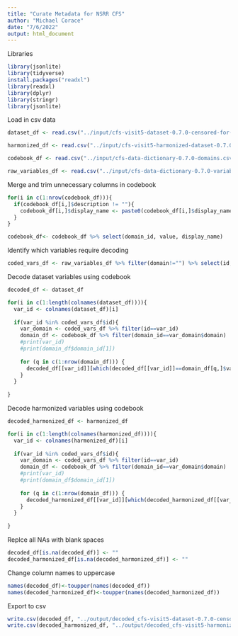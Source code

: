 ```yaml
---
title: "Curate Metadata for NSRR CFS"
author: "Michael Corace"
date: "7/6/2022"
output: html_document
---
```


Libraries
```r
library(jsonlite)
library(tidyverse)
install.packages("readxl")
library(readxl)
library(dplyr)
library(stringr)
library(jsonlite)
```


Load in csv data
```r
dataset_df <- read.csv("../input/cfs-visit5-dataset-0.7.0-censored-for-bdc.csv")

harmonized_df <- read.csv("../input/cfs-visit5-harmonized-dataset-0.7.0-censored-for-bdc.csv")

codebook_df <- read.csv("../input/cfs-data-dictionary-0.7.0-domains.csv")

raw_variables_df <- read.csv("../input/cfs-data-dictionary-0.7.0-variables.csv")

```


Merge and trim unnecessary columns in codebook
```r
for(i in c(1:nrow(codebook_df))){
  if(codebook_df[i,]$description != ""){
    codebook_df[i,]$display_name <- paste0(codebook_df[i,]$display_name, "; ", codebook_df[i,]$descriptio)
  }
}

codebook_df<- codebook_df %>% select(domain_id, value, display_name)
```

Identify which variables require decoding
```r
coded_vars_df <- raw_variables_df %>% filter(domain!="") %>% select(id,domain)

```


Decode dataset variables using codebook
```r
decoded_df <- dataset_df

for(i in c(1:length(colnames(dataset_df)))){
  var_id <- colnames(dataset_df)[i]
  
  if(var_id %in% coded_vars_df$id){
    var_domain <- coded_vars_df %>% filter(id==var_id)
    domain_df <- codebook_df %>% filter(domain_id==var_domain$domain)
    #print(var_id)
    #print(domain_df$domain_id[1])
    
    for (q in c(1:nrow(domain_df))) {
      decoded_df[[var_id]][which(decoded_df[[var_id]]==domain_df[q,]$value)] <- domain_df[q,]$display_name
    }
  }
  
}

```

Decode harmonized variables using codebook
```r
decoded_harmonized_df <- harmonized_df

for(i in c(1:length(colnames(harmonized_df)))){
  var_id <- colnames(harmonized_df)[i]
  
  if(var_id %in% coded_vars_df$id){
    var_domain <- coded_vars_df %>% filter(id==var_id)
    domain_df <- codebook_df %>% filter(domain_id==var_domain$domain)
    #print(var_id)
    #print(domain_df$domain_id[1])
    
    for (q in c(1:nrow(domain_df))) {
      decoded_harmonized_df[[var_id]][which(decoded_harmonized_df[[var_id]]==domain_df[q,]$value)] <- domain_df[q,]$display_name
    }
  }
  
}

```


Replce all NAs with blank spaces
```r
decoded_df[is.na(decoded_df)] <- ""
decoded_harmonized_df[is.na(decoded_harmonized_df)] <- ""
```


Change column names to uppercase
```r
names(decoded_df)<-toupper(names(decoded_df))
names(decoded_harmonized_df)<-toupper(names(decoded_harmonized_df))

```


Export to csv
```r
write.csv(decoded_df, "../output/decoded_cfs-visit5-dataset-0.7.0-censored-for-bdc.csv", row.names = F)
write.csv(decoded_harmonized_df, "../output/decoded_cfs-visit5-harmonized-dataset-0.7.0-censored-for-bdc.csv", row.names = F)

```
